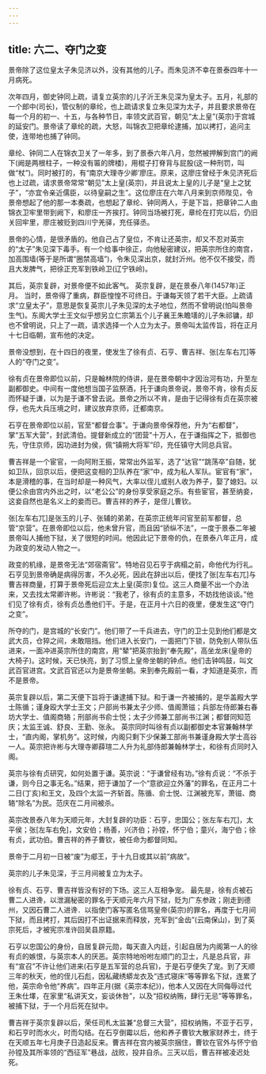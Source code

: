 ```yaml
---
---
---
```

title: 六二、夺门之变
---



景帝除了这位皇太子朱见济以外，没有其他的儿子。而朱见济不幸在景泰四年十一月病死。

次年四月，御史钟同上疏，请复立英宗的儿子沂王朱见深为皇太子。五月，礼部的一个郎中(司长)，管仪制的章纶，也上疏请求复立朱见深为太子，并且要求景帝在每一个月的初一、十五，与各种节日，率领文武百官，朝见“太上皇”(英宗)于宫城的延安门。景帝读了章纶的疏，大怒，叫锦衣卫把章纶逮捕，加以拷打，追问主使，连带地也捕了钟同。

章纶、钟同二人在锦衣卫关了一年多，到了景泰六年八月，忽然被押解到宫门的阙下(阙是两根柱子，一种没有匾的牌楼)，用棍子打脊背与屁股(这一种刑罚，叫做“杖”)。同时被打的，有“南京大理寺少卿’廖庄。原来，这廖庄曾经于朱见济死后也上过疏，请求景帝常常“朝见”太上皇(英宗)，并且说太上皇的儿子是“皇上之犹子”，“亦宜令亲近儒臣，以待皇嗣之生”。这位廖庄在六年八月来到京师陛见，令景帝想起了他的那一本奏疏，也想起了章纶、钟同两人，于是下旨，把章钟二人由锦衣卫牢里带到阙下，和廖庄一齐挨打。钟同当场被打死，章纶在打完以后，仍旧关回牢里，廖庄被贬到四川宁羌驿，充任驿丞。

景帝的心情，是很矛盾的。他自己占了皇位，不肯让还英宗，却又不忍对英宗的“太子”朱见深下毒手。有一个给事中徐正，向他秘密建议，把英宗所住的南宫，加高围墙(等于是所谓“圈禁高墙”)，令朱见深出京，就封沂州。他不仅不接受，而且大发脾气，把徐正充军到铁岭卫(辽宁铁岭)。

其后，英宗复辟，对景帝便不如此客气。 英宗复辟，是在景泰八年(1457年)正月。 当时，景帝得了重病，群臣惶惶不可终日。于谦每天领了若干大臣。上疏请求“立皇太子”，意思是恢复英宗儿子朱见深的太子地位，然而不曾明说(怕叫景帝生气)。东阁大学士王文似乎想另立仁宗第五个儿子襄王朱瞻墡的儿子朱祁镛，却也不曾明说，只上了一疏，请求选择一个人立为太子。景帝叫太监传旨，将在正月十七日临朝，宣布他的决定。

景帝没想到，在十四日的夜里，使发生了徐有贞、石亨、曹吉祥、张[左车右兀]等人的“夺门之变”。

徐有贞在景帝即位以前，只是翰林院的侍讲，是在景帝朝中才因治河有功，升至左副都御史。中间有一度他想当国子监祭酒，托于谦向景帝说，景帝不肯，徐有贞反而怀疑于谦，以为是于谦不曾去说。景帝之所以不肯，是由于记得徐有贞在英宗被俘，也先大兵压境之时，建议放弃京师，迁都南京。

石亨在景帝即位以前，官至“都督佥事”。于谦向景帝保荐他，升为“右都督”，掌“五军大营”，封武清伯。提督新成立的“团营”十万人，在于谦指挥之下，抵御也先，守住京师，因功进封为侯，佩“镇朔大将军”印，充任镇守大同总兵官。

曹吉祥是一个宦官，一向阿附王振，常常出外监军，选了“达官”“跳荡卒”自随，犹如卫队，回京以后，便把这变相的卫队养在“家”中，成为私人军队。宦官有“家”，本是滑稽的事，在当时却是一种风气，大率以侄儿或别人收为养子，娶了媳妇。以便公余由宫内外出之时，以“老公公”的身份享受家庭之乐。有些宦官，甚至纳妾，这妾自然也是名义上的妾而已。曹吉祥的养子，是侄儿曹钦。

张[左车右兀]是张玉的儿子、张辅的弟弟，在英宗正统年问官至前军都督，总管“京营”。在景帝即位以后，他未曾升官，而且因“骄纵不法”，一度于景泰二年被景帝叫人捕他下狱，关了很短的时间。他因此记下景帝的仇，在景泰八年正月，成为政变的发动人物之一。

政变的机缘，是景帝无法“郊宿斋官”。特地召见石亨于病榻之前，命他代为行礼。石亨见到景帝确是病得厉害，不久必死，因此在辞出以后，便找了张[左车右兀]与曹吉祥商量，打算于景帝死后迎立太上皇(英宗)复位。这三人商量不出一个办法来，又去找太常卿许彬。许彬说：“我老了，徐有贞的主意多，不妨找他谈谈。”他们见了徐有贞，徐有贞怂恿他们干。于是，在正月十六日的夜里，便发生这“夺门之变”。

所夺的门，是宫城的“长安门”。他们带了一千兵进去，守门的卫士见到他们都是文武大员，仓猝之间，未敢阻挡。他们进入长安门，一面把门下锁，防免别人带队伍进来，一面冲进英宗所住的南宫，用“辇”把英宗抬到“奉先殿”，高坐龙床(皇帝的大椅子)。这时候，天已快亮，到了习惯上皇帝坐朝的钟点。他们击钟鸣鼓，叫文武百官进宫。文武百官还以为是景帝坐朝。来到奉先殿前一看，才知道是英宗，而不是景帝。

英宗复辟以后，第二天便下旨将于谦逮捕下狱。和于谦一齐被捕的，是华盖殿大学士陈循；谨身殴大学士王文；户部尚书兼太子少师、值阁萧镃；兵部左侍郎兼右春坊大学士、值阁商辂；刑部尚书俞士悦；太子少师兼工部尚书江渊；都督同知范庆；太监王诚、舒良、王勤、张永。 英宗同时叫徐有贞以副都御史本官兼翰林学士，“直内阁，掌机务”。这时候，内阁只剩下少保兼工部尚书兼谨身殿大学士高谷一人。英宗把许彬与大理寺卿薛瑄二人升为礼部侍郎兼翰林学士，和徐有贞同时入阁。

英宗与徐有贞研究，如何处置于谦。英宗说：“于谦曾经有功。”徐有贞说：“不杀于谦，则今日之事无名。”结果，把于谦加了一个“意欲迎立外藩”的罪名，在正月二十二日(丁亥)和王文，及四个太监一齐斩首。陈循、俞士悦、江渊被充军，萧镃、商辂“除名”为民。范庆在二月间被杀。

英宗改景泰八年为天顺元年，大封复辟的功臣：石亨，忠国公；张左车右兀]，太平侯；张[左车右免]，文安伯；杨善，兴济伯；孙镗，怀宁伯；童兴，海宁伯；徐有贞，武功伯。曹吉祥的养子曹钦，被任命为都督同知。

景帝于二月初一日被“废”为郕王，于十九日或其以前“病故”。

英宗的儿子朱见深，于三月间被复立为太子。

徐有贞、石亨、曹吉祥皆没有好的下场。这三人互相争宠。 最先是，徐有贞被石曹二人进谗，以泄漏秘密的罪名于天顺元年六月下狱，贬为广东参政；刚走到德州，又因石曹二人进谗．以指使门客写匿名信骂皇帝(英宗)的罪名，再度于七月间下狱，而且拷打，其后因打不出证据来而释放，充军到“金齿”(云南保山)，到了英宗死后，才被宪宗准许回吴县原籍。

石亨以忠国公的身份，自居复辟元勋，每天直入内廷，引起自居为内阁第一人的徐有贞的嫉恨，与英宗本人的厌恶。英宗特地吩咐左顺门的卫士，凡是总兵官，非有“宣召”不许让他们进来(石亨是五军营的总兵官)，于是石亨便失了宠。到了天顺三年的秋天，他的侄儿石彪，因私藏绣蟒龙衣及“违式寝床”等等罪名下狱，连累了他，英宗命令他“养病”。四年正月(据《英宗本纪》)，他本人又因在大同侮辱过代王朱仕墿，在家里“私讲天文，妄谈休咎”，以及“招权纳贿，肆行无忌”等等罪名，被捕下狱，于一个月后死在狱中。

曹吉祥于英宗复辟以后，荣任司札太监兼“总督三大营”，招权纳贿，不亚于石亨，和石亨时而水火，时而勾结。在石亨倒霉以后，他和养子曹钦大散家财养士，终于在天顺五年七月庚子日造起反来。曹吉祥在宫内被英宗捆住，曹钦在官外与怀宁伯孙镗及其所率领的“西征军”巷战，战败，投井自杀。三天以后，曹吉祥被凌迟处死。